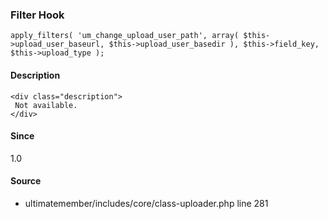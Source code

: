 
### Filter Hook    
    
```
apply_filters( 'um_change_upload_user_path', array( $this->upload_user_baseurl, $this->upload_user_basedir ), $this->field_key, $this->upload_type );
```

#### Description
    <div class="description">
     Not available.
    </div>

#### Since
<div class="description">
1.0
</div>

#### Source
  - <Link href="/developer/files/includes-core-class-uploader#source-view.281">ultimatemember/includes/core/class-uploader.php</Link> <Link href="/developer/files/includes-core-class-uploader#source-view.281">line 281</Link>

